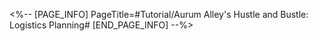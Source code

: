 <%-- [PAGE_INFO]
PageTitle=#Tutorial/Aurum Alley's Hustle and Bustle: Logistics Planning#
[END_PAGE_INFO] --%>
{{Tutorial
|sort      = 801105
|title     = Aurum Alley's Hustle and Bustle: Logistics Planning
|subtitle  = 
|type      = 
|about     = 
|image1    = Tutorial Aurum Alley's Hustle and Bustle Logistics Planning 1.png{{subst:void|<!--$UPLOAD:<<SpriteOutput/TutorialPic/TutorialPage_801105.png>-<Tutorial Aurum Alley's Hustle and Bustle Logistics Planning 1.png>-<Tutorial Files>>-->}}
|text1     = Plan a route from the {{Color|h|nobold=1|store}} to the {{Color|h|nobold=1|docks}} to provide the docks with {{Color|h|nobold=1|goods}} and {{Color|h|nobold=1|orders}}
|image2    = Tutorial Aurum Alley's Hustle and Bustle Logistics Planning 2.png{{subst:void|<!--$UPLOAD:<<SpriteOutput/TutorialPic/TutorialPage_801106.png>-<Tutorial Aurum Alley's Hustle and Bustle Logistics Planning 2.png>-<Tutorial Files>>-->}}
|text2     = Start from the store or the end of the route, and hold and drag to form a route to the docks. {{Color|h|nobold=1|The shorter the route, the higher the score}}
}}
